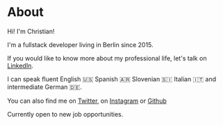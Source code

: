 
<SEO title="About" />
<Boxi>

# About

Hi! I'm Christian!

I'm a fullstack developer living in Berlin since 2015.

If you would like to know more about my professional life, let's talk on [LinkedIn](https://linkedin.com/in/christiankopac).

I can speak fluent English 🇺🇸 Spanish 🇦🇷 Slovenian 🇸🇮 Italian 🇮🇹 and intermediate German 🇩🇪.

You can also find me on [Twitter](https://twitter.com/teatang), on [Instagram](https://instagram.com/ckopac)
or [Github](https://github.com/christiankopac)

Currently open to new job opportunities.

</Boxi>
